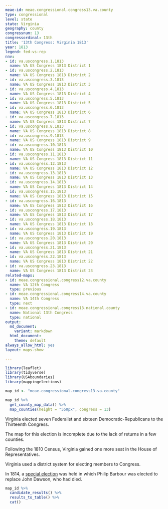 ```yaml
---
meae-id: meae.congressional.congress13.va.county
type: congressional
level: state
state: Virginia
geography: county
congressnum: 13
congressordinal: 13th
title: '13th Congress: Virginia 1813'
year: 1813
legend: fed-vs-rep
nnv:
- id: va.uscongress.1.1813
  name: VA US Congress 1813 District 1
- id: va.uscongress.2.1813
  name: VA US Congress 1813 District 2
- id: va.uscongress.3.1813
  name: VA US Congress 1813 District 3
- id: va.uscongress.4.1813
  name: VA US Congress 1813 District 4
- id: va.uscongress.5.1813
  name: VA US Congress 1813 District 5
- id: va.uscongress.6.1813
  name: VA US Congress 1813 District 6
- id: va.uscongress.7.1813
  name: VA US Congress 1813 District 7
- id: va.uscongress.8.1813
  name: VA US Congress 1813 District 8
- id: va.uscongress.9.1813
  name: VA US Congress 1813 District 9
- id: va.uscongress.10.1813
  name: VA US Congress 1813 District 10
- id: va.uscongress.11.1813
  name: VA US Congress 1813 District 11
- id: va.uscongress.12.1813
  name: VA US Congress 1813 District 12
- id: va.uscongress.13.1813
  name: VA US Congress 1813 District 13
- id: va.uscongress.14.1813
  name: VA US Congress 1813 District 14
- id: va.uscongress.15.1813
  name: VA US Congress 1813 District 15
- id: va.uscongress.16.1813
  name: VA US Congress 1813 District 16
- id: va.uscongress.17.1813
  name: VA US Congress 1813 District 17
- id: va.uscongress.18.1813
  name: VA US Congress 1813 District 18
- id: va.uscongress.19.1813
  name: VA US Congress 1813 District 19
- id: va.uscongress.20.1813
  name: VA US Congress 1813 District 20
- id: va.uscongress.21.1813
  name: VA US Congress 1813 District 21
- id: va.uscongress.22.1813
  name: VA US Congress 1813 District 22
- id: va.uscongress.23.1813
  name: VA US Congress 1813 District 23
related-maps:
- id: meae.congressional.congress12.va.county
  name: VA 12th Congress
  type: previous
- id: meae.congressional.congress14.va.county
  name: VA 14th Congress
  type: next
- id: meae.congressional.congress13.national.county
  name: National 13th Congress
  type: national
output:
  md_document:
    variant: markdown
  html_document:
    theme: default
always_allow_html: yes
layout: maps-show

---
```


```r
library(leaflet)
library(tidyverse)
library(USAboundaries)
library(mappingelections)

map_id <- "meae.congressional.congress13.va.county"
```

<div class="map">

```r
map_id %>%
  get_county_map_data() %>%
  map_counties(height = "550px", congress = 13)
```

</div>

Virginia elected seven Federalist and sixteen Democratic-Republicans to the Thirteenth Congress.

The map for this election is incomplete due to the lack of returns in a few counties.

Following the 1810 Census, Virginia gained one more seat in the House of Representatives. 

Virginia used a district system for electing members to Congress. 

In 1814, a [special election](https://elections.lib.tufts.edu/catalog/tufts:va.uscongress.11.special.1814) was held in which Philip Barbour was elected to replace John Dawson, who had died. 

<div class="results-table">

```r
map_id %>%
  candidate_results() %>%
  results_to_table() %>%
  cat()
```

</div>
